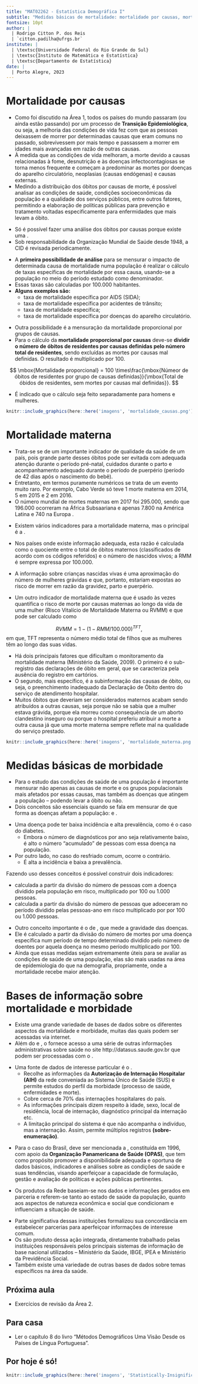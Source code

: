 ```yaml
---
title: "MAT02262 - Estatística Demográfica I"
subtitle: "Medidas básicas de mortalidade: mortalidade por causas, mortalidade materna, morbidade e bases de informação"
fontsize: 10pt
author: |
  | Rodrigo Citton P. dos Reis
  | `citton.padilha@ufrgs.br`
institute: |
  | \textsc{Universidade Federal do Rio Grande do Sul}
  | \textsc{Instituto de Matemática e Estatística}
  | \textsc{Departamento de Estatística}
date: |
  | Porto Alegre, 2023
---
```


# Mortalidade por causas {.allowframebreaks}

- Como foi discutido na Área 1, todos os países do mundo passaram (ou ainda estão passando) por um processo de __Transição Epidemiológica__, ou seja, a melhoria das condições de vida fez com que as pessoas deixassem de morrer por determinadas causas que eram comuns no passado, sobrevivessem por mais tempo e passassem a morrer em idades mais avançadas em razão de outras causas.
- À medida que as condições de vida melhoram, a morte devido a causas relacionadas à fome, desnutrição e às doenças infectocontagiosas se torna menos frequente e começam a predominar as mortes por doenças do aparelho circulatório, neoplasias (causas endógenas) e causas externas. 
- Medindo a distribuição dos óbitos por causas de morte, é possível analisar as condições de saúde, condições socioeconômicas da população e a qualidade dos serviços públicos, entre outros fatores, permitindo a elaboração de políticas públicas para prevenção e tratamento voltadas especificamente para enfermidades que mais levam a óbito.

\framebreak

- Só é possível fazer uma análise dos óbitos por causas porque existe uma \structure{Classificação Internacional de Doenças (CID)}.
- Sob responsabilidade da Organização Mundial de Saúde desde 1948, a CID é revisada periodicamente.

\framebreak

- A __primeira possibilidade de análise__ para se mensurar o impacto de determinada causa de mortalidade numa população é realizar o cálculo de taxas específicas de mortalidade por essa causa, usando-se a população no meio do período estudado como denominador. 
- Essas taxas são calculadas por 100.000 habitantes. 
- **Alguns exemplos são:**
    + taxa de mortalidade específica por AIDS (SIDA);
    + taxa de mortalidade específica por acidentes de trânsito;
    + taxa de mortalidade específica;
    + taxa de mortalidade específica por doenças do aparelho circulatório.

\framebreak

- Outra possibilidade é a mensuração da mortalidade proporcional por grupos de causas.
- Para o cálculo da **mortalidade proporcional por causas** deve-se **dividir o número de óbitos de residentes por causas definidas pelo número total de residentes**, sendo excluídas as mortes por causas mal definidas. O resultado é multiplicado por 100.

\tiny

$$
\mbox{Mortalidade proporcional} = 100 \times\frac{\mbox{Númeor de óbitos de residentes por grupo de causas definidas}}{\mbox{Total de óbidos de residentes, sem mortes por causas mal definidas}}.
$$
\normalsize

- É indicado que o cálculo seja feito separadamente para homens e mulheres.

\framebreak

```r

knitr::include_graphics(here::here('imagens', 'mortalidade_causas.png'))

```

# Mortalidade materna {.allowframebreaks}

\begin{mybox}{Mortalidade materna}
Segundo a definição da Organização Mundial de Saúde (OMS), a morte materna é ``a morte de uma mulher durante a gestação ou em até 42 dias após o término da gestação, independentemente da duração e da localização da gravidez, por causas relacionadas ou agravadas pela gravidez ou por medidas relacionadas a ela, mas não por causas acidentais ou incidentais''.
\end{mybox}

\framebreak

- Trata-se se de um importante indicador de qualidade da saúde de um país, pois grande parte desses óbitos pode ser evitada com adequada atenção durante o período pré-natal, cuidados durante o parto e acompanhamento adequado durante o período de puerpério (período de 42 dias após o nascimento do bebê). 
- Entretanto, em termos puramente numéricos se trata de um evento muito raro. Por exemplo, Cabo Verde só teve 1 morte materna em 2014, 5 em 2015 e 2 em 2016.
- O número mundial de mortes maternas em 2017 foi 295.000, sendo que 196.000 ocorreram na África Subsaariana e apenas 7.800 na América Latina e 740 na Europa \structure{(WHO / UNICEF / UNFPA / World Bank Group / Population Division, 2019)}.

\framebreak

- Existem vários indicadores para a mortalidade materna, mas o principal é a \structure{Razão de Mortalidade Materna (RMM)}.
- Nos países onde existe informação adequada, esta razão é calculada como o quociente entre o total de óbitos maternos (classificados de acordo com os códigos referidos) e o número de nascidos vivos; a RMM é sempre expressa por 100.000. 

- A informação sobre crianças nascidas vivas é uma aproximação do número de mulheres grávidas e que, portanto, estariam expostas ao risco de morrer em razão da gravidez, parto e puerpério. 

\framebreak

- Um outro indicador de mortalidade materna que é usado às vezes quantifica o risco de morte por causas maternas ao longo da vida de uma mulher (Risco Vitalício de Mortalidade Materna ou RVMM) e que pode ser calculado como

$$
RVMM = 1 - (1 - RMM / 100.000)^{TFT},
$$
em que, TFT representa o número médio total de filhos que as mulheres têm ao longo das suas vidas.

\framebreak

- Há dois principais fatores que dificultam o monitoramento da mortalidade materna (Ministério da Saúde, 2009). O primeiro é o sub-registro das declarações de óbito em geral, que se caracteriza pela ausência do registro em cartórios. 
- O segundo, mais específico, é a subinformação das causas de óbito, ou seja, o preenchimento inadequado da Declaração de Óbito dentro do serviço de atendimento hospitalar. 
- Muitos óbitos que deveriam ser considerados maternos acabam sendo atribuídos a outras causas, seja porque não se sabia que a mulher estava grávida, porque ela morreu como consequência de um aborto clandestino inseguro ou porque o hospital preferiu atribuir a morte a outra causa já que uma morte materna sempre reflete mal na qualidade do serviço prestado.

\framebreak

```r

knitr::include_graphics(here::here('imagens', 'mortalidade_materna.png'))

```

# Medidas básicas de morbidade {.allowframebreaks}

- Para o estudo das condições de saúde de uma população é importante mensurar não apenas as causas de morte e os grupos populacionais mais afetados por essas causas, mas também as doenças que atingem a população -- podendo levar a óbito ou não.
- Dois conceitos são essenciais quando se fala em mensurar de que forma as doenças afetam a população: \structure{incidência} e \structure{prevalência}.

\framebreak

\begin{mybox}{Incidência}
se refere a casos novos de uma determinada doença registrados num período específico de tempo.
\end{mybox}

\begin{mybox}{Prevalência}
se refere ao número total de casos de uma determinada doença, sejam eles novos ou velhos, num ponto no tempo.
\end{mybox}

\framebreak

- Uma doença pode ter baixa incidência e alta prevalência, como é o caso do diabetes. 
    + Embora o número de diagnósticos por ano seja relativamente baixo, é alto o número "acumulado" de pessoas com essa doença na população.
- Por outro lado, no caso do resfriado comum, ocorre o contrário. 
    + É alta a incidência e baixa a prevalência.

\framebreak

Fazendo uso desses conceitos é possível construir dois indicadores:

- \structure{Taxa de prevalência:} calculada a partir da divisão do número de pessoas com a doença dividido pela população em risco, multiplicado por 100 ou 1.000 pessoas.
- \structure{Taxa de incidência:} calculada a partir da divisão do número de pessoas que adoeceram no período dividido pelas pessoas-ano em risco multiplicado por por 100 ou 1.000 pessoas.

\framebreak

- Outro conceito importante é o de \structure{letalidade}, que mede a gravidade das doenças.
- Ele é calculado a partir da divisão do número de mortes por uma doença específica num período de tempo determinado dividido pelo número de doentes por aquela doença no mesmo período multiplicado por 100.
- Ainda que essas medidas sejam extremamente úteis para se avaliar as condições de saúde de uma população, elas são mais usadas na área de epidemiologia do que na demografia, propriamente, onde a mortalidade recebe maior atenção.

# Bases de informação sobre mortalidade e morbidade {.allowframebreaks}

- Existe uma grande variedade de bases de dados sobre os diferentes aspectos da mortalidade e morbidade, muitas das quais podem ser acessadas via internet. 
- Além do \structure{SIM} e \structure{SINASC}, o \structure{DATASUS} fornece acesso a uma série de outras informações administrativas sobre saúde no site  http://datasus.saude.gov.br que podem ser processadas com o \structure{aplicativo TABNET}.

\framebreak

- Uma fonte de dados de interesse particular é o \structure{Sistema de Informações Hospitalares (SIH)}.
    - Recolhe as informações da **Autorização de Internação Hospitalar (AIH)** da rede conveniada ao Sistema Único de Saúde (SUS) e permite estudos do perfil da morbidade (processo de saúde, enfermidades e morte).
    - Cobre cerca de 70% das internações hospitalares do país. 
    - As informações principais dizem respeito à idade, sexo, local de residência, local de internação, diagnóstico principal da internação etc. 
    - A limitação principal do sistema é que não acompanha o indivíduo, mas a internação. Assim, permite múltiplos registros **(sobre-enumeração)**.

\framebreak

- Para o caso do Brasil, deve ser mencionada a \structure{Rede Interagencial de Informações para a Saúde (RIPSA)}, constituída em 1996, com apoio da **Organização Panamericana de Saúde (OPAS)**, que tem como propósito promover a disponibilidade adequada e oportuna de dados básicos, indicadores e análises sobre as condições de saúde e suas tendências, visando aperfeiçoar a capacidade de formulação, gestão e avaliação de políticas e ações públicas pertinentes.

- Os produtos da Rede baseiam-se nos dados e informações gerados em parceria e referem-se tanto ao estado de saúde da população, quanto aos aspectos de natureza econômica e social que condicionam e influenciam a situação de saúde. 

\framebreak

- Parte significativa dessas instituições formalizou sua concordância em estabelecer parcerias para aperfeiçoar informações de interesse comum. 
- Os \structure{Indicadores e Dados Básicos para a Saúde (IDB)} são produto dessa ação integrada, diretamente trabalhado pelas instituições responsáveis pelos principais sistemas de informação de base nacional utilizados -- Ministério da Saúde, IBGE, IPEA e Ministério da Previdência Social.
- Também existe uma variedade de outras bases de dados \structure{(SISPRENATAL, SINAN, SISCAM/SISCOLO, SIAB)} sobre temas específicos na área da saúde.

## Próxima aula

- Exercícios de revisão da Área 2.

## Para casa {.allowframebreaks}

- Ler o capítulo 8 do livro "Métodos Demográficos Uma Visão Desde os Países de Língua Portuguesa"\footnote{FOZ, Grupo de. \emph{Métodos Demográficos Uma Visão Desde os Países de Língua Portuguesa}. São Paulo: Blucher, 2021. \url{https://www.blucher.com.br/metodos-demograficos-uma-visao-desde-os-paises-de-lingua-portuguesa_9786555500837}}.

## Por hoje é só!

\begin{center}
{\bf Bons estudos!}
\end{center}

```r

knitr::include_graphics(here::here('imagens', 'Statistically-Insignificant-final04.jpg'))

```

